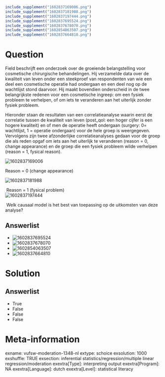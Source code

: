 ```{r, echo = FALSE, results = "hide"}
include_supplement("1602837169006.png")
include_supplement("1602837181988.png")
include_supplement("1602837197444.png")
include_supplement("1602837695524.png")
include_supplement("1602837678070.png")
include_supplement("1602854063507.png")
include_supplement("1602837664810.png")
```

Question
========
Field beschrijft een onderzoek over de groeiende belangstelling voor
cosmetische chirurgische behandelingen. Hij verzamelde data over de
kwaliteit van leven onder een steekproef van respondenten van wie een
deel een cosmetische operatie had ondergaan en een deel nog op de
wachtlijst stond daarvoor. Hij maakt bovendien onderscheid in de twee
belangrijkste redenen voor een cosmetische ingreep: om een fysiek
probleem te verhelpen, of om iets te veranderen aan het uiterlijk zonder
fysiek probleem.  
  
Hieronder staan de resultaten van een correlatieanalyse waarin eerst de
correlatie tussen de kwaliteit van leven (post\_qol: een hoger cijfer is
een hogere kwaliteit) en of men de operatie heeft ondergaan (surgery: 0=
wachtlijst, 1 = operatie ondergaan) voor de hele groep is weergegeven.
Vervolgens zijn twee afzonderlijke correlatieanalyses gedaan voor de
groep die als reden opgaf om iets aan het uiterlijk te veranderen
(reason = 0, change appearance) en de groep die een fysiek probleem
wilde verhelpen (reason = 1, fysical reason).  
  
<img src="1602837169006.png" class="fr-fic fr-dii tvcss_2"
alt="1602837169006" />  
  
Reason = 0 (change appearance)                                        
  
<img src="1602837181988.png" class="fr-fic fr-dii tvcss_3"
alt="1602837181988" />  
  
 Reason = 1 (fysical problem)  
<img src="1602837197444.png" class="fr-fic fr-dii tvcss_4"
alt="1602837197444" />  
  
 Welk causaal model is het best van toepassing op de uitkomsten van deze
analyse?

Answerlist
----------
* <img src="1602837695524.png" class="fr-fic fr-dii tvcss_5"
  alt="1602837695524" />
* <img src="1602837678070.png" class="fr-fic fr-dii tvcss_6"
  alt="1602837678070" />
* <img src="1602854063507.png" class="fr-fic fr-dii"
  alt="1602854063507" />
* <img src="1602837664810.png" class="fr-fic fr-dii tvcss_7"
  alt="1602837664810" />

Solution
========










Answerlist
----------
* True
* False
* False
* False

Meta-information
================
exname: vufsw-moderation-1348-nl
extype: schoice
exsolution: 1000
exshuffle: TRUE
exsection: inferential statistics/regression/multiple linear regression/moderation
exextra[Type]: interpreting output
exextra[Program]: NA
exextra[Language]: dutch
exextra[Level]: statistical literacy

